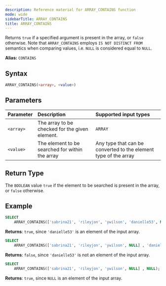 ```yaml
---
description: Reference material for ARRAY_CONTAINS function
mode: wide
sidebarTitle: ARRAY_CONTAINS
title: ARRAY_CONTAINS
---
```



Returns `true` if a specified argument is present in the array, or `false` otherwise. Note that `ARRAY_CONTAINS` employs `IS NOT DISTINCT FROM` semantics when comparing values, i.e. `NULL` is considered equal to `NULL`.

**Alias:** `CONTAINS`

## Syntax


```sql
ARRAY_CONTAINS(<array>, <value>)
```

## Parameters 


| Parameter | Description                                      | Supported input types | 
| :--------- | :------------------------------------------------ | :--------|
| `<array>`   | The array to be checked for the given element.   | `ARRAY` | 
| `<value>`   | The element to be searched for within the array | Any type that can be converted to the element type of the array | 

## Return Type

The `BOOLEAN` value `true` if the element to be searched is present in the array, or `false` otherwise.

## Example


```sql
SELECT
	ARRAY_CONTAINS(['sabrina21', 'rileyjon', 'ywilson', 'danielle53', NULL], 'danielle53');
```

**Returns**: `true`, since `'danielle53'` is an element of the input array.

```sql
SELECT
	ARRAY_CONTAINS(['sabrina21', 'rileyjon', 'ywilson', NULL] , 'danielle53');
```

**Returns**: `false`, since `'danielle53'` is not an element of the input array.

```sql
SELECT
	ARRAY_CONTAINS(['sabrina21', 'rileyjon', 'ywilson', NULL] , NULL);
```

**Returns**: `true`, since `NULL` is an element of the input array.

